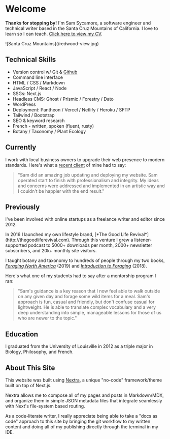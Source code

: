 
# Welcome

**Thanks for stopping by!** I'm Sam Sycamore, a software engineer and technical writer based in the Santa Cruz Mountains of California. I love to learn so I can teach. [Click here to view my CV](https://sycamore-cv.vercel.app).

<Bleed full>
![Santa Cruz Mountains](/redwood-view.jpg)
</Bleed>

## Technical Skills
* Version control w/ Git & [Github](https://www.github.com/samuelsycamore)
* Command line interface
* HTML / CSS / Markdown
* JavaScript / React / Node
* SSGs: Next.js
* Headless CMS: Ghost / Prismic / Forestry / Dato
* WordPress
* Deployment: Pantheon / Vercel / Netlify / Heroku / SFTP
* Tailwind / Bootstrap
* SEO & keyword research
* French - written, spoken (fluent, rusty)
* Botany / Taxonomy / Plant Ecology


## Currently 
I work with local business owners to upgrade their web presence to modern standards. Here's what a [recent client](https://www.lyonscape.com) of mine had to say:

> "Sam did an amazing job updating and deploying my website. Sam operated start to finish with professionalism and integrity.
> My ideas and concerns were addressed and implemented in an artistic way and I couldn't be happier with the end result." 

## Previously
I've been involved with online startups as a freelance writer and editor since 2012.

<Callout>
In 2016 I launched my own lifestyle brand, [*The Good Life Revival*](http://thegoodliferevival.com). Through this venture I grew a listener-supported podcast to 5000+ downloads per month, 2000+ newsletter subscribers, and 20k+ monthly site visitors.
</Callout>

I taught botany and taxonomy to hundreds of people through my two books, [*Foraging North America*](/foraging-north-america.md) (2019) and [*Introduction to Foraging*](/intro-foraging.md) (2018).

Here's what one of my students had to say after a mentorship program I ran:

> "Sam's guidance is a key reason that I now feel able to walk outside on any given day and forage some wild items for a meal. 
> Sam's approach is fun, casual and friendly, but don't confuse casual for lightweight. 
> He is able to translate complex vocabulary and a very deep understanding into simple, manageable lessons for those of us who are newer to the topic."

## Education

I graduated from the University of Louisville in 2012 as a triple major in Biology, Philosophy, and French.

## About This Site

This website was built using [Nextra](https://github.com/shuding/nextra), a unique "no-code" framework/theme built on top of Next.js.

Nextra allows me to compose all of my pages and posts in Markdown/MDX, and organize them in simple JSON metadata files that integrate seamlessly with Next's file-system based routing.

As a code-literate writer, I really appreciate being able to take a "docs as code" approach to this site by bringing the git workflow to my written content and doing all of my publishing directly through the terminal in my IDE.

